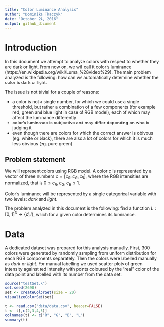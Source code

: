 ```yaml
---
title: "Color Luminance Analysis"
author: "Dominika Tkaczyk"
date: "October 24, 2016"
output: github_document
---
```


# Introduction

In this document we attempt to analyze colors with respect to whether they are dark or light. From now on, we will 
call it color's luminance (https://en.wikipedia.org/wiki/Luma_%28video%29). The main problem analyzed is the
following: how can we automatically determine whether the color is dark or light.

The issue is not trivial for a couple of reasons:

  * a color is not a single number, for which we could use a single threshold, but rather a combination of a few
  components (for example red, green and blue light in case of RGB model), each of which may affect the luminance
  differently
  * color's luminance is subjective and may differ depending on who is judging it
  * even though there are colors for which the correct answer is obivous (eg. white or black), there are also a lot
  of colors for which it is much less obvious (eg. pure green)
 
## Problem statement

We will represent colors using RGB model. A color $c$ is represented by a vector of three numbers $c = [c_R, c_G, c_B]$, where the RGB intensities are normalized, that is $0 \leq c_R, c_G, c_B \leq 1$.

Color's luminance will be represented by a single categorical variable with two levels: *dark* and *light*.

The problem analyzed in this document is the following: find a function $L: [0,1]^3 \rightarrow \{d,l\}$, which for
a given color determines its luminance.

# Data

A dedicated dataset was prepared for this analysis manually. First, 300 colors were generated by randomly sampling
from uniform distribution for each RGB components separately. Then the colors were labelled manually as *dark* or
*light*. For manual labelling we used scatter plots of green intensity against red intensity with points coloured
by the "real" color of the data point and labelled with its number from the data set:

```r
source("testSet.R")
set.seed(2690)
set <- createColorSet(size = 20)
visualizeColorSet(set)
```



```r
t <- read.csv("data/data.csv", header=FALSE)
t <- t[,c(2,3,4,5)]
colnames(t) <- c("R", "G", "B", "L")
summary(t)
```

